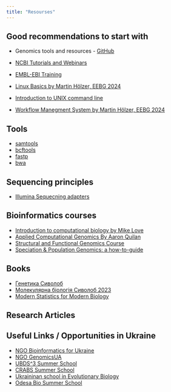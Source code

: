 ```yaml
---
title: "Resourses"
---
```


## Good recommendations to start with

-   Genomics tools and resources - [GitHub](https://github.com/crazyhottommy/getting-started-with-genomics-tools-and-resources?tab=readme-ov-file)

-   [NCBI Tutorials and Webinars](https://www.ncbi.nlm.nih.gov/home/tutorials/)

-   [EMBL-EBI Training](https://www.ebi.ac.uk/training/online/)

-   [Linux Basics by Martin Hölzer, EEBG 2024](https://docs.google.com/presentation/d/14xELo7lDbd-FYuy144ZDK1tV_ZBdBYun_COelrKYWps/edit?slide=id.p#slide=id.p)

-   [Introduction to UNIX command line](https://ngs-docs.github.io/2021-august-remote-computing/introduction-to-the-unix-command-line.html)

-   [Workflow Manegment System by Martin Hölzer, EEBG 2024](https://docs.google.com/presentation/d/1CgFtt7W3c4mlJ9Asd0cQA0L72dPEiGHhonAhxWoDwZA/edit?slide=id.p1#slide=id.p1)

## Tools

-   [samtools](https://www.htslib.org/)
-   [bcftools](https://samtools.github.io/bcftools/)
-   [fastp](https://github.com/OpenGene/fastp)
-   [bwa](https://github.com/lh3/bwa)

## Sequencing principles 

- [Illumina Sequecning adapters](https://teichlab.github.io/scg_lib_structs/methods_html/Illumina.html)

## Bioinformatics courses

-   [Introduction to computational biology by Mike Love](https://biodatascience.github.io/compbio/)
-   [Applied Computational Genomics By Aaron Quilan](https://github.com/quinlan-lab/applied-computational-genomics#course-lecture-slides)
-   [Structural and Functional Genomics Course](https://drive.google.com/drive/folders/1SBncGk2tQ1PPmdaPAjz-NIovsROZKrKj)
-   [Speciation & Population Genomics: a how-to-guide](https://speciationgenomics.github.io/)

## Books

-   [Генетика Сиволоб](https://biomed.knu.ua/images/stories/Kafedry/Genetika/Biblioteka/Genetyka_site/Genetics_sivolob_et_al.pdf)
-   [Молекулярна біологія Сиволоб 2023](https://drive.google.com/file/d/17B5vbVynpqq8co08fYty7iT3k0TSxMAv/view)
-   [Modern Statistics for Modern Biology](https://www.huber.embl.de/msmb/)

## Research Articles

## Useful Links / Opportunities in Ukraine

-   [NGO Bioinformatics for Ukraine](https://bioinformaticsforukraine.com/)
-   [NGO GenomicsUA](https://genomics.org.ua/legal/)
-   [UBDS\^3 Summer School](https://www.bds3.org/)
-   [CRABS Summer School](https://crabs.kse.ua/)
-   [Ukraininan school in Evolutionary Biology](https://biology.karazin.ua/useb-evolbiol.html)
-   [Odesa Bio Summer School](https://www.facebook.com/BioSummerSchoolONU/)
